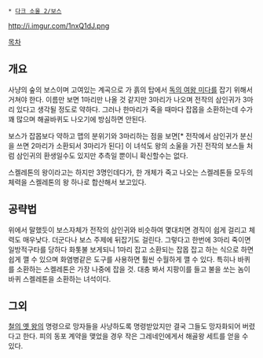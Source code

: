  * [[다크 소울 2/보스]]
http://i.imgur.com/1nxQ1dJ.png

[[목차]]
== 개요 ==
사냥의 숲의 보스이며 고여있는 계곡으로 가 흙의 탑에서 [[독의 여왕 미다]]를 잡기 위해서 거쳐야 한다. 이름만 보면 1마리만 나올 것 같지만 3마리가 나오며 전작의 삼인귀가 3마리 있다고 생각될 정도로 약하다. 그러나 한마리가 죽을 때마다 잡몹을 소환하는데 수가 꽤 많으며 해골바퀴도 나오기에 방심하면 안된다.

보스가 잡몹보다 약하고 맵의 분위기와 3마리하는 점을 보면[* 전작에서 삼인귀가 분신을 쓰면 2마리가 소환되서 3마리가 된다] 이 녀석도 왕의 소울을 가진 전작의 보스들 처럼 삼인귀의 환생일수도 있지만 추측일 뿐이니 확신할수는 없다.

스켈레톤의 왕이라고는 하지만 3명인데다가, 한 개체가 죽고 나오는 스켈레톤들 모두의 체력을 스켈레톤의 왕 하나로 합산해서 보고있다.

== 공략법 ==
위에서 말했듯이 보스자체가 전작의 삼인귀와 비슷하여 몇대치면 경직이 쉽게 걸리고 체력도 매우낮다. 더군다나 보스 주제에 뒤잡기도 걸린다. 그렇다고 한번에 3마리 죽이면 일방적구타를 당하다 화톳불 보게되니 1마리 잡고 소환되는 잡몹 잡고 하는 식으로 하면 쉽게 깰 수 있으며 화염병같은 도구를 사용하면 훨씬 수월하게 깰 수 있다. 특히나 바퀴를 소환하는 스켈레톤은 가장 나중에 잡을 것. 대충 봐서 지팡이를 들고 불을 쏘는 놈이 바퀴 스켈레톤을 소환하는 녀석이다.

== 그외 ==
[[철의 옛 왕]]의 명령으로 망자들을 사냥하도록 명령받았지만 결국 그들도 망자화되어 버렸다고 한다. 피의 동포 계약을 맺었을 경우 작은 그레네인에게서 해골왕 세트를 얻을 수 있다.

